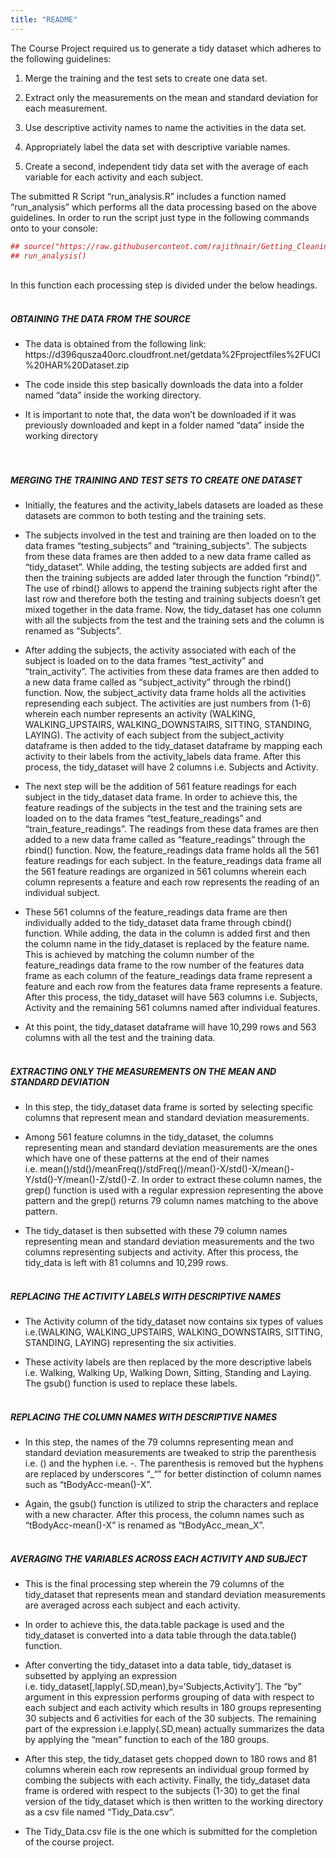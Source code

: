 ```yaml
---
title: "README"
---
```


The Course Project required us to generate a tidy dataset which adheres to the following guidelines:

1. Merge the training and the test sets to create one data set.

2. Extract only the measurements on the mean and standard deviation for each measurement.

3. Use descriptive activity names to name the activities in the data set.

4. Appropriately label the data set with descriptive variable names.

5. Create a second, independent tidy data set with the average of each variable for each activity and each subject.  


The submitted R Script "run_analysis.R" includes a function named "run_analysis" which performs all the data processing based on the above guidelines. In order to run the script just type in the following commands onto to your console:
</br>
```r
## source("https://raw.githubusercontent.com/rajithnair/Getting_Cleaning_Data/master/run_analysis.R")
## run_analysis()
```

</br>
In this function each processing step is divided under the below headings.
</br></br>

##### OBTAINING THE DATA FROM THE SOURCE

* The data is obtained from the following link: https://d396qusza40orc.cloudfront.net/getdata%2Fprojectfiles%2FUCI%20HAR%20Dataset.zip

* The code inside this step basically downloads the data into a folder named "data" inside the working directory.

* It is important to note that, the data won't be downloaded if it was previously downloaded and kept in a folder named "data" inside the working directory   
</br></br>

##### MERGING THE TRAINING AND TEST SETS TO CREATE ONE DATASET

* Initially, the features and the activity_labels datasets are loaded as these datasets are common to both testing and the training sets.

* The subjects involved in the test and training are then loaded on to the data frames "testing_subjects" and "training_subjects". The subjects from these data frames are then added to a new data frame called as "tidy_dataset". While adding, the testing subjects are added first and then the training subjects are added later through the function "rbind()". The use of rbind() allows to append the training subjects right after the last row and therefore both the testing and training subjects doesn't get mixed together in the data frame. Now, the tidy_dataset has one column with all the subjects from the test and the training sets and the column is renamed as "Subjects".

*  After adding the subjects, the activity associated with each of the subject is loaded on to the data frames "test_activity" and "train_activity". The activities from these data frames are then added to a new data frame called as "subject_activity" through the rbind() function. Now, the subject_activity data frame holds all the activities represending each subject. The activities are just numbers from (1-6) wherein each number represents an activity (WALKING, WALKING_UPSTAIRS, WALKING_DOWNSTAIRS, SITTING, STANDING, LAYING). The activity of each subject from the subject_activity dataframe is then added to the tidy_dataset dataframe by mapping each activity to their labels from the activity_labels data frame. After this process, the tidy_dataset will have 2 columns i.e. Subjects and Activity. 

* The next step will be the addition of 561 feature readings for each subject in the tidy_dataset data frame. In order to achieve this, the feature readings of the subjects in the test and the training sets are loaded on to the data frames "test_feature_readings" and "train_feature_readings". The readings from these data frames are then added to a new data frame called as "feature_readings" through the rbind() function. Now, the feature_readings data frame holds all the 561 feature readings for each subject. In the feature_readings data frame all the 561 feature readings are organized in 561 columns wherein each column represents a feature and each row represents the reading of an individual subject.

* These 561 columns of the feature_readings data frame are then individually added to the tidy_dataset data frame through cbind() function. While adding, the data in the column is added first and then the column name in the tidy_dataset is replaced by the feature name. This is achieved by matching the column number of the feature_readings data frame to the row number of the features data frame as each column of the feature_readings data frame represent a feature and each row from the features data frame represents a feature. After this process, the tidy_dataset will have 563 columns i.e. Subjects, Activity and the remaining 561 columns named after individual features.

* At this point, the tidy_dataset dataframe will have 10,299 rows and 563 columns with all the test and the training data.
</br></br>

##### EXTRACTING ONLY THE MEASUREMENTS ON THE MEAN AND STANDARD DEVIATION

* In this step, the tidy_dataset data frame is sorted by selecting specific columns that represent mean and standard deviation measurements.

* Among 561 feature columns in the tidy_dataset, the columns representing mean and standard deviation measurements are the ones which have one of these patterns at the end of their names i.e. mean()/std()/meanFreq()/stdFreq()/mean()-X/std()-X/mean()-Y/std()-Y/mean()-Z/std()-Z. In order to extract these column names, the grep() function is used with a regular expression representing the above pattern and the grep() returns 79 column names matching to the above pattern.  

* The tidy_dataset is then subsetted with these 79 column names representing mean and standard deviation measurements and the two columns representing subjects and activity. After this process, the tidy_data is left with 81 columns and 10,299 rows.
</br></br>

##### REPLACING THE ACTIVITY LABELS WITH DESCRIPTIVE NAMES

* The Activity column of the tidy_dataset now contains six types of values i.e.(WALKING, WALKING_UPSTAIRS, WALKING_DOWNSTAIRS, SITTING, STANDING, LAYING) representing the six activities.

* These activity labels are then replaced by the more descriptive labels i.e. Walking, Walking Up, Walking Down, Sitting, Standing and Laying. The gsub() function is used to replace these labels.
</br></br>

##### REPLACING THE COLUMN NAMES WITH DESCRIPTIVE NAMES

* In this step, the names of the 79 columns representing mean and standard deviation measurements are tweaked to strip the parenthesis i.e. () and the hyphen i.e. -. The parenthesis is removed but the hyphens are replaced by underscores "_"" for better distinction of column names such as "tBodyAcc-mean()-X".

* Again, the gsub() function is utilized to strip the characters and replace with a new character. After this process, the column names such as "tBodyAcc-mean()-X" is renamed as "tBodyAcc_mean_X".
</br></br>

##### AVERAGING THE VARIABLES ACROSS EACH ACTIVITY AND SUBJECT

* This is the final processing step wherein the 79 columns of the tidy_dataset that represents mean and standard deviation measurements are averaged across each subject and each activity.

* In order to achieve this, the data.table package is used and the tidy_dataset is converted into a data table through the data.table() function.

* After converting the tidy_dataset into a data table, tidy_dataset is subsetted by applying an expression i.e. tidy_dataset[,lapply(.SD,mean),by='Subjects,Activity']. The "by" argument in this expression performs grouping of data with respect to each subject and each activity which results in 180 groups representing 30 subjects and 6 activities for each of the 30 subjects. The remaining part of the expression i.e.lapply(.SD,mean) actually summarizes the data by applying the "mean" function to each of the 180 groups. 

* After this step, the tidy_dataset gets chopped down to 180 rows and 81 columns wherein each row represents an individual group formed by combing the subjects with each activity. Finally, the tidy_dataset data frame is ordered with respect to the subjects (1-30) to get the final version of the tidy_dataset which is then written to the working directory as a csv file named "Tidy_Data.csv".   

* The Tidy_Data.csv file is the one which is submitted for the completion of the course project.









